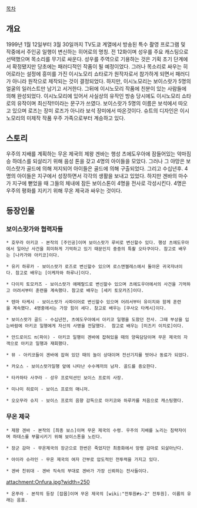 [[목차]]
== 개요 ==
1999년 1월 12일부터 3월 30일까지 TV도쿄 계열에서 방송된 특수 촬영 프로그램 및 작중에서 주인공 일행이 변신하는 히어로의 명칭. 전 12화이며 성우를 주요 캐스팅으로 선택했으며 목소리를 무기로 싸운다. 성우를 주역으로 기용하는 것은 기획 초기 단계에서 확정됐지만 당초에는 패러디적인 작품이 될 예정이었다. 그러나 목소리로 싸우는 히어로라는 설정에 흥미를 가진 이시노모리 쇼타로가 원작자로서 참가하게 되면서 패러디가 아니라 원작으로 제작되는 것이 결정되었다. 하지만, 이시노모리는 보이스랏가 5명의 얼굴의 일러스트만 남기고 서거한다. 그뒤에 이시노모리 작품에 친분이 있는 사람들에 의해 완성되었다. 이시노모리에 있어서 사실상의 유작인 방송 당시에도 이시노모리 쇼타로의 유작이며 최신작!!이라는 문구가 쓰였다. 보이스랏가 5명의 이름은 보석에서 따오고 있으며 로즈는 장미 로즈가 아니라 보석 장미에서 따온것이다. 슈트의 디자인은 이시노모리의 미제작 작품 우주 가족으로부터 계승하고 있다.

== 스토리 ==
우주의 지배를 계획하는 무온 제국의 제왕 겐바는 행성 츠에도우아에 잠들어있는 악마짐승 하데스를 되살리기 위해 음성 톤을 갖고 4명의 아이들을 모았다. 그러나 그 야망은 보이스랏가 골드에 의해 저지되어 아이들은 골드에 의해 구출되었다. 그리고 수십년후. 4명의 아이들은 지구에서 성장하면서 각각의 생활을 보내고 있었다. 하지만 겐바의 마수가 지구에 뻗었을 때 그들의 체내에 잠든 보이스톤이 4명을 전사로 각성시킨다. 4명은 우주의 평화를 지키기 위해 무온 제국과 싸우는 것이다.

== 등장인물 ==
=== 보이스랏가와 협력자들 ===
 * 호무라 아키코 - 본작의 [주인공]이며 보이스랏가 루비로 변신할수 있다. 행성 츠에도우아에서 일어난 사건을 희미하게 기억하고 있기 때문인지 중증의 특촬 오타쿠이다. 참고로 배우는 [나카가와 아키코]이다.

 * 유키 하루카 - 보이스랏가 로즈로 변신할수 있으며 로스앤젤레스에서 돌아온 귀국자녀이다. 참고로 배우는 [이케자와 하루나]이다.

 * 다이치 토모카즈 - 보이스랏가 에메랄드로 변신할수 있으며 츠에도우아에서의 사건을 기억하고 어려서부터 훈련을 계속했다. 참고로 배우는 [세키 토모카즈]이다.

 * 텐마 타케시 - 보이스랏가 사파이어로 변신할수 있으며 어려서부터 유이치와 함께 훈련을 계속했다. 4명중에서는 가장 힘이 세다. 참고로 배우는 [쿠사오 타케시]이다.

 * 보이스랏가 골드 - 수십년전, 츠에도우아에서 아키코 일행을 도왔던 전사. 그때 부상을 입는바람에 아키코 일행에게 자신의 사명을 전달했다.  참고로 배우는 [미즈키 이치로]이다.

 * 안드로이드 π(파이) - 아키코 일행이 겐바에 잡혀있을 때의 양육담당이며 무온 제국의 자객으로 아키코 일행과 재회했다.

 * 뮤 - 아키코들이 겐바에 잡혀 있던 때의 놀이 상대이며 전선기지를 벗어나 동료가 되었다.

 * 카오스 - 보이스랏가일행 앞에 나타난 수수께끼의 남자. 골드를 증오한다.

 * 타카하타 사쿠라 - 성우 프로덕션인 보이스 프로의 사장.

 * 미나미 히로미 - 보이스 프로의 매니저.

 * 오오무라 슈지 - 보이스 프로의 음향 감독으로 아키코와 하루카를 처음으로 캐스팅했다.

=== 무온 제국 ===
 * 제왕 겐바 - 본작의 [최종 보스]이며 무온 제국의 수령. 우주의 지배를 노리는 침략자이며 하데스를 부활시키기 위해 보이스톤을 노린다.

 * 장군 감마 - 무온제국의 장군으로 한번은 죽었지만 최종화에서 망령 감마로 되살아난다. 

 * 아이라 슈라인 - 무온 제국의 여자 간부로 압도적인 전투력을 가지고 있다.

 * 겐바 친위대 - 겐바 직속의 부대로 겐바가 가장 신뢰하는 전사들이다.

attachment:Onfura.jpg?width=250
 * 온푸라 - 본작의 등장 [잡몹]이며 무온 제국의 [wiki:"전투원#s-2" 전투원]. 이름의 유래는 음표.
